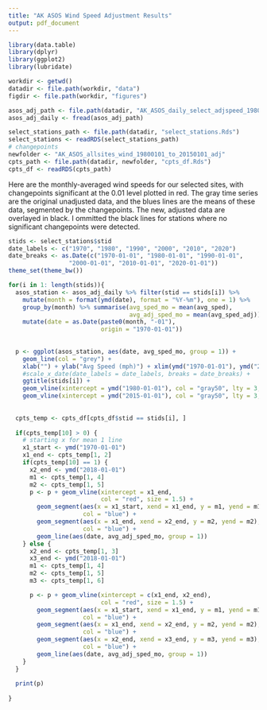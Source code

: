 ```yaml
---
title: "AK ASOS Wind Speed Adjustment Results"
output: pdf_document
---
```


```r
library(data.table)
library(dplyr)
library(ggplot2)
library(lubridate)

workdir <- getwd()
datadir <- file.path(workdir, "data")
figdir <- file.path(workdir, "figures")

asos_adj_path <- file.path(datadir, "AK_ASOS_daily_select_adjspeed_19800101_to_20150101.csv")
asos_adj_daily <- fread(asos_adj_path)

select_stations_path <- file.path(datadir, "select_stations.Rds")
select_stations <- readRDS(select_stations_path)
# changepoints
newfolder <- "AK_ASOS_allsites_wind_19800101_to_20150101_adj"
cpts_path <- file.path(datadir, newfolder, "cpts_df.Rds")
cpts_df <- readRDS(cpts_path)
```



Here are the monthly-averaged wind speeds for our selected sites, with changepoints significant at the 0.01 level plotted in red. The gray time series are the original unadjusted data, and the blues lines are the means of these data, segmented by the changepoints. The new, adjusted data are overlayed in black. I ommitted the black lines for stations where no significant changepoints were detected.

```r
stids <- select_stations$stid
date_labels <- c("1970", "1980", "1990", "2000", "2010", "2020")
date_breaks <- as.Date(c("1970-01-01", "1980-01-01", "1990-01-01", 
                 "2000-01-01", "2010-01-01", "2020-01-01"))
theme_set(theme_bw())

for(i in 1: length(stids)){
  asos_station <- asos_adj_daily %>% filter(stid == stids[i]) %>%
    mutate(month = format(ymd(date), format = "%Y-%m"), one = 1) %>% 
    group_by(month) %>% summarise(avg_sped_mo = mean(avg_sped),
                                  avg_adj_sped_mo = mean(avg_sped_adj)) %>%
    mutate(date = as.Date(paste0(month, "-01"),
                          origin = "1970-01-01"))
  
  
  p <- ggplot(asos_station, aes(date, avg_sped_mo, group = 1)) + 
    geom_line(col = "grey") +
    xlab("") + ylab("Avg Speed (mph)") + xlim(ymd("1970-01-01"), ymd("2019-01-01")) + 
    #scale_x_date(date_labels = date_labels, breaks = date_breaks) + 
    ggtitle(stids[i]) + 
    geom_vline(xintercept = ymd("1980-01-01"), col = "gray50", lty = 3, size = 1.25) + 
    geom_vline(xintercept = ymd("2015-01-01"), col = "gray50", lty = 3, size = 1.25)
  
  
  cpts_temp <- cpts_df[cpts_df$stid == stids[i], ]
  
  if(cpts_temp[10] > 0) {
    # starting x for mean 1 line
    x1_start <- ymd("1970-01-01")
    x1_end <- cpts_temp[1, 2]
    if(cpts_temp[10] == 1) {
      x2_end <- ymd("2018-01-01")
      m1 <- cpts_temp[1, 4]
      m2 <- cpts_temp[1, 5]
      p <- p + geom_vline(xintercept = x1_end, 
                          col = "red", size = 1.5) + 
        geom_segment(aes(x = x1_start, xend = x1_end, y = m1, yend = m1),
                     col = "blue") +
        geom_segment(aes(x = x1_end, xend = x2_end, y = m2, yend = m2),
                     col = "blue") +
        geom_line(aes(date, avg_adj_sped_mo, group = 1))
    } else {
      x2_end <- cpts_temp[1, 3]
      x3_end <- ymd("2018-01-01")
      m1 <- cpts_temp[1, 4]
      m2 <- cpts_temp[1, 5]
      m3 <- cpts_temp[1, 6]

      p <- p + geom_vline(xintercept = c(x1_end, x2_end), 
                          col = "red", size = 1.5) + 
        geom_segment(aes(x = x1_start, xend = x1_end, y = m1, yend = m1),
                     col = "blue") +
        geom_segment(aes(x = x1_end, xend = x2_end, y = m2, yend = m2),
                     col = "blue") +
        geom_segment(aes(x = x2_end, xend = x3_end, y = m3, yend = m3),
                     col = "blue") +
        geom_line(aes(date, avg_adj_sped_mo, group = 1))
    }
  }
  
  print(p)
  
}

```

